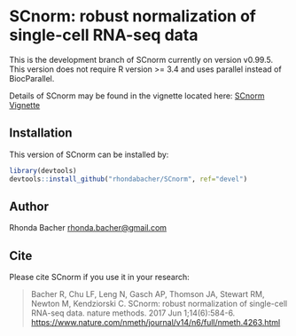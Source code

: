 # SCnorm: robust normalization of single-cell RNA-seq data

This is the development branch of SCnorm currently on version v0.99.5.
This version does not require R version >= 3.4 and uses parallel instead of BiocParallel.

Details of SCnorm may be found in the vignette located here: [SCnorm Vignette](https://www.biostat.wisc.edu/~kendzior/SCNORM/SCnorm_vignette.pdf)

## Installation

This version of SCnorm can be installed by:

```R
library(devtools)
devtools::install_github("rhondabacher/SCnorm", ref="devel")
```

## Author

Rhonda Bacher <rhonda.bacher@gmail.com>

## Cite
Please cite SCnorm if you use it in your research:

> Bacher R, Chu LF, Leng N, Gasch AP, Thomson JA, Stewart RM, Newton M, 
Kendziorski C. SCnorm: robust normalization of single-cell
RNA-seq data. nature methods. 2017 Jun 1;14(6):584-6.
[https://www.nature.com/nmeth/journal/v14/n6/full/nmeth.4263.html](https://www.nature.com/nmeth/journal/v14/n6/full/nmeth.4263.html)

